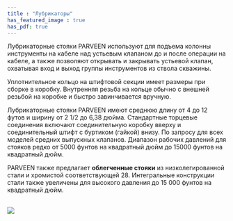 ```yaml
---
title : "Лубрикаторы"
has_featured_image : true
has_pdf: true
---
```


Лубрикаторные стояки PARVEEN используют для подъема колонны инструменты на кабеле над устьевым клапаном до и после операции на кабеле, а также позволяют открывать и закрывать устьевой клапан, охватывая вход и выход группы инструментов из ствола скважины.

Уплотнительное кольцо на штифтовой секции имеет размеры при сборке в коробку. Внутренняя резьба на кольце обычно с внешней резьбой на коробке и быстро завинчивается вручную.

Лубрикаторные стояки PARVEEN имеют среднюю длину от 4 до 12 футов и ширину от 2 1/2 до 6,38 дюйма. Стандартные торцевые соединения включают соединительную коробку вверху и соединительный штифт с буртиком (гайкой) внизу. По запросу для всех моделей средних выпускных клапанов. Диапазон рабочих давлений для стояков редко от 5000 фунтов на квадратный дюйм до 15000 фунтов на квадратный дюйм.

PARVEEN также предлагает **облегченные стояки** из низколегированной стали и хромистой соответствующей 28. Интегральные конструкции стали также увеличены для высокого давления до 15 000 фунтов на квадратный дюйм.

<br />

<Image src={image} />